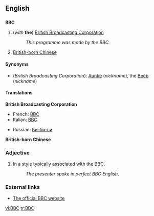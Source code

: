 ==English==
{{wikipedia}}

==={{initialism}}===
'''BBC'''

#(''with'' '''the''') [[British Broadcasting Corporation]]
#:''This programme was made by the BBC.''
#[[British-born Chinese]]

====Synonyms====
*(''British Broadcasting Corporation''): [[Auntie]] (''nickname''), the [[Beeb]] (''nickname'')

====Translations====
'''British Broadcasting Corporation'''
{{top}}
*French: [[BBC#French|BBC]] {{f}}
*Italian: [[BBC#Italian|BBC]] {{f}}
{{mid}}
*Russian: [[Би-би-си]]
{{bottom}}

'''British-born Chinese'''
{{top}}
{{mid}}
{{bottom}}

===Adjective===
# In a style typically associated with the BBC.
#:''The presenter spoke in perfect BBC English''.

===External links===
*[http://www.bbc.co.uk The official BBC website]

[[vi:BBC]]
[[tr:BBC]]